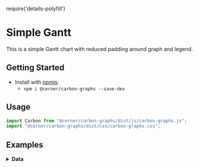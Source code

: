 require('details-polyfill')

# Simple Gantt
This is a simple Gantt chart with reduced padding around graph and legend.

## Getting Started

- Install with [npmjs](https://www.npmjs.com):
  - `npm i @cerner/carbon-graphs --save-dev`

## Usage
```js
import Carbon from "@cerner/carbon-graphs/dist/js/carbon-graphs.js";
import "@cerner/carbon-graphs/dist/css/carbon-graphs.css";
```

## Examples
<GanttChart />

<details>
<summary style={{fontSize: 24 }}>
<b>Data</b>
</summary>

### Graph Config object
<GraphConfig />

### Data object
<DataObject />

### Load Track
<LoadTracks />
</details>
